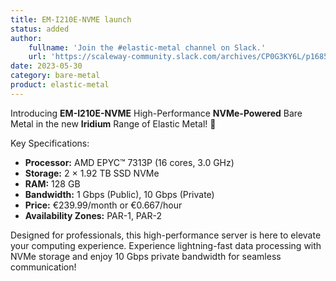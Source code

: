 ```yaml
---
title: EM-I210E-NVME launch
status: added
author:
    fullname: 'Join the #elastic-metal channel on Slack.'
    url: 'https://scaleway-community.slack.com/archives/CP0G3KY6L/p1685443700558449'
date: 2023-05-30
category: bare-metal
product: elastic-metal
---
```


Introducing **EM-I210E-NVME** High-Performance **NVMe-Powered** Bare Metal in the new **Iridium** Range of Elastic Metal! 🚀

Key Specifications:
- **Processor:** AMD EPYC™ 7313P (16 cores, 3.0 GHz)
- **Storage:** 2 × 1.92 TB SSD NVMe
- **RAM:** 128 GB
- **Bandwidth:** 1 Gbps (Public), 10 Gbps (Private)
- **Price:** €239.99/month or €0.667/hour
- **Availability Zones:** PAR-1, PAR-2

Designed for professionals, this high-performance server is here to elevate your computing experience. Experience lightning-fast data processing with NVMe storage and enjoy 10 Gbps private bandwidth for seamless communication!

